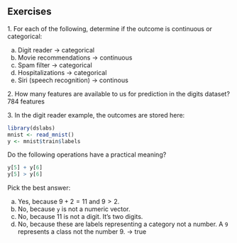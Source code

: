 ## Exercises 

1\. For each of the following, determine if the outcome is continuous or categorical:

a. Digit reader -> categorical
b. Movie recommendations -> continuous
c. Spam filter -> categorical
d. Hospitalizations -> categorical
e. Siri (speech recognition) -> continous


2\. How many features are available to us for prediction in the digits dataset?
784 features
   
3\. In the digit reader example, the outcomes are stored here:

```r
library(dslabs)
mnist <- read_mnist()
y <- mnist$train$labels
```

Do the following operations have a practical meaning?
```r
y[5] + y[6]
y[5] > y[6]
```

Pick the best answer:

a. Yes, because $9 + 2 = 11$ and $9 > 2$.
b. No, because `y` is not a numeric vector.
c. No, because 11 is not a digit. It's two digits.
d. No, because these are labels representing a category not a number. A `9` represents a class not the number 9. -> true

